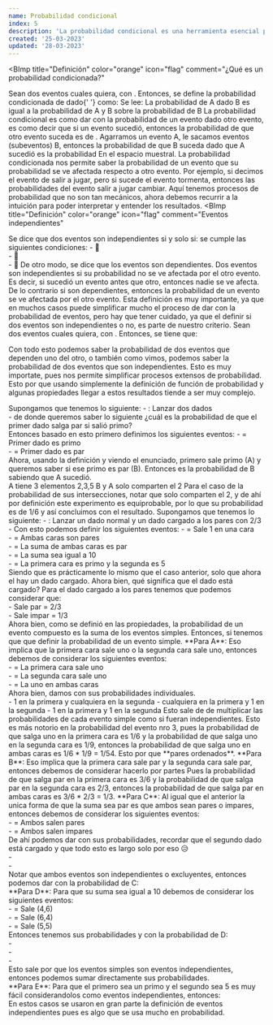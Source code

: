```yaml
---
name: Probabilidad condicional
index: 5
description: 'La probabilidad condicional es una herramienta esencial para el cálculo de probabilidades y la toma de decisiones en una amplia gama de disciplinas, incluyendo la estadística, la ingeniería, la ciencia y las finanzas. Permite ajustar nuestras predicciones en función de la información disponible, lo que puede mejorar la precisión de nuestras predicciones y la toma de decisiones informadas.'
created: '25-03-2023'
updated: '28-03-2023'
---
```


<BImp
  title="Definición"
  color="orange"
  icon="flag"
  comment="¿Qué es un probabilidad condicionada?"
>
  Sean <Ltx txt="A,B" /> dos eventos cuales quiera, con <Ltx txt="P(A)>0" />.
  Entonces, se define la probabilidad condicionada de <Ltx txt="A" /> dado{' '}
  <Ltx txt="B" /> como:
  <Balph>
    <Ltx txt="P(A|B) = \frac{P(A \cap B)}{P(B)}" block />
    <LComment>
      Se lee: La probabilidad de A dado B es igual a la probabilidad de A y B
      sobre la probabilidad de B
    </LComment>
  </Balph>
</BImp>
<BComment type="note">
  La probabilidad condicional es como dar con la probabilidad de un evento dado
  otro evento, es como decir que si un evento sucedió, entonces la probabilidad
  de que otro evento suceda es de <Ltx txt="P(A|B)" />.
</BComment>
<BComment type="note">
  Agarramos un evento A, le sacamos eventos (subeventos) B, entonces la
  probabilidad de que B suceda dado que A sucedió es la probabilidad En el
  espacio muestral.
</BComment>
<BComment type="warn">
  La probabilidad condicionada nos permite saber la probabilidad de un evento
  que su probabilidad se ve afectada respecto a otro evento. Por ejemplo, si
  decimos el evento de salir a jugar, pero si sucede el evento tormenta,
  entonces las probabilidades del evento salir a jugar cambiar.
</BComment>
<BComment type="warn">
  Aquí tenemos procesos de probabilidad que no son tan mecánicos, ahora debemos
  recurrir a la intuición para poder interpretar y entender los resultados.
</BComment>
<BImp
  title="Definición"
  color="orange"
  icon="flag"
  comment="Eventos independientes"
>
  Se dice que dos eventos <Ltx txt="A,B" /> son independientes si y solo si: se
  cumple las siguientes condiciones:
  <Balph>
    - 🔶 <Ltx txt="P(A|B) = P(A)" /> <br />
    - 🔶 <Ltx txt="P(B|A) = P(B)" /> <br />
    - 🔶 <Ltx txt="P(A \cap B) = P(A) \cdot P(B)" />
  </Balph>
  De otro modo, se dice que los eventos <Ltx txt="A,B" /> son dependientes.
</BImp>
<BComment type="warn">
  Dos eventos son independientes si su probabilidad no se ve afectada por el
  otro evento. Es decir, si sucedió un evento antes que otro, entonces nadie se
  ve afecta. De lo contrario si son dependientes, entonces la probabilidad de un
  evento se ve afectada por el otro evento.
</BComment>
<BComment type="note">
  Esta definición es muy importante, ya que en muchos casos puede simplificar
  mucho el proceso de dar con la probabilidad de eventos, pero hay que tener
  cuidado, ya que el definir si dos eventos son independientes o no, es parte de
  nuestro criterio.
</BComment>
<BImp title="Regla del producto" color="green" icon="label-sharp">
  Sean <Ltx txt="A,B" /> dos eventos cuales quiera, con <Ltx txt="P(A)>0" />.
  Entonces, se tiene que:
  <Balph>
    <Ltx txt="P(A \cap B) = P(B) \cdot P(A|B)" />
  </Balph>
</BImp>

Con todo esto podemos saber la probabilidad de dos eventos que
dependen uno del otro, o también como vimos, podemos saber la probabilidad de
dos eventos que son independientes. Esto es muy importate, pues nos permite
simplificar procesos extensos de probabilidad. Esto por que usando simplemente
la definición de función de probabilidad y algunas propiedades llegar a estos
resultados tiende a ser muy complejo.

<BChord title="Daditos 🎲" open top>
  Supongamos que tenemos lo siguiente:
  <Balph>
    - <Ltx txt="\mathcal{E}" />: Lanzar dos dados <br />
    - <Ltx txt="\mathcal{S}=\{(x,y): x \in [1,6] \land y \in [1,6]\}" />
  </Balph>
  de donde queremos saber lo siguiente ¿cuál es la probabilidad de que el primer
  dado salga par si salió primo? <br />
  Entonces basado en esto primero definimos los siguientes eventos:
  <Balph>
    - <Ltx txt="A" /> = Primer dado es primo <br />
    - <Ltx txt="B" /> = Primer dado es par <br />
  </Balph>
  Ahora, usando la definición y viendo el enunciado, primero sale primo (A) y queremos
  saber si ese primo es par (B). Entonces es la probabilidad de B sabiendo que A
  sucedió. <br />
  <Balph>
    <Ltx txt="P(B|A) = \frac{P(B \cap A)}{P(A)}" block />
    <LComment>A tiene 3 elementos 2,3,5</LComment>
    <Ltx txt="P(B|A) = \frac{1/6}{3/6}" block />
    <LComment>B y A solo comparten el 2</LComment>
    <Ltx txt="P(B|A) = \frac{1/6}{1/2}" block />
    <Ltx txt="P(B|A) = \frac{1}{12}" block />
  </Balph>
  Para el caso de la probabilidad de sus intersecciones, notar que solo
  comparten el 2, y de ahí por definición este experimento es equiprobable, por
  lo que su probabilidad es de 1/6 y así concluimos con el resultado.
</BChord>

<BChord title="Dados cargados 😱" color="blue">
  Supongamos que tenemos lo siguiente:
  <Balph>
    - <Ltx txt="\mathcal{E}" />: Lanzar un dado normal y un dado cargado a los
    pares con 2/3 <br />
    - <Ltx txt="\mathcal{S}=\{(x,y): x \in [1,6] \land y \in [1,6]\}" />
  </Balph>
  Con esto podemos definir los siguientes eventos:
  <Balph>
    - <Ltx txt="A" /> = Sale 1 en una cara <br />
    - <Ltx txt="B" /> = Ambas caras son pares <br />
    - <Ltx txt="C" /> = La suma de ambas caras es par <br />
    - <Ltx txt="D" /> = La suma sea igual a 10 <br />
    - <Ltx txt="E" /> = La primera cara es primo y la segunda es 5 <br />
  </Balph>
  Siendo que es prácticamente lo mismo que el caso anterior, solo que ahora el
  hay un dado cargado. Ahora bien, qué significa que el dado está cargado?
  <Balph>
    Para el dado cargado a los pares tenemos que podemos considerar que: <br />
    - Sale par = 2/3 <br />
    - Sale impar = 1/3 <br />
    Ahora bien, como se definió en las propiedades, la probabilidad de un evento
    compuesto es la suma de los eventos simples. Entonces, si tenemos que que definir
    la probabilidad de un evento simple.
  </Balph>
  <Balph>
    <Balph>
      **Para A**: Eso implica que la primera cara sale uno o la segunda cara
      sale uno, entonces debemos de considerar los siguientes eventos: <br />
      - <Ltx txt="A_1" /> = La primera cara sale uno <br />
      - <Ltx txt="A_2" /> = La segunda cara sale uno <br />
      - <Ltx txt="A_3" /> = La uno en ambas caras <br />
      Ahora bien, damos con sus probabilidades individuales. <br />
      - <Ltx txt="P(A_1) = \frac{1}{6}" />
      <LComment>1 en la primera y cualquiera en la segunda</LComment>
      - <Ltx txt="P(A_2) = \frac{1}{9}" />
      <LComment>cualquiera en la primera y 1 en la segunda</LComment>
      - <Ltx txt="P(A_3) = \frac{1}{6} \cdot \frac{1}{9} = \frac{1}{54}" />
      <LComment>1 en la primera y 1 en la segunda</LComment>
    </Balph>
    Esto sale de de multiplicar las probabilidades de cada evento simple como si
    fueran independientes. Esto es más notorio en la probabilidad del evento nro
    3, pues la probabilidad de que salga uno en la primera cara es 1/6 y la probabilidad
    de que salga uno en la segunda cara es 1/9, entonces la probabilidad de que salga
    uno en ambas caras es 1/6 * 1/9 = 1/54. Esto por que **pares ordenados**.
    <Ltx txt="P(A) = P(A_1) + P(A_2) - P(A_1 \cap A_2)" block />
    <Ltx txt="P(A) = P(A_1) + P(A_2) - P(A_3)" block />
    <Ltx txt="P(A) = \frac{1}{6} + \frac{1}{9} - \frac{1}{54}" block />
    <Ltx txt="P(A) = \frac{9+6-1}{54}" block />
    <Ltx txt="P(A) = \frac{14}{54}" block />
    <Ltx txt="P(A) = \frac{7}{27}" block />
  </Balph>
  <Balph>
    **Para B**: Eso implica que la primera cara sale par y la segunda cara sale
    par, entonces debemos de considerar hacerlo por partes
    <Ltx txt="P(B) = \frac{3}{6} \cdot \frac{2}{3} = \frac{1}{3}" />
    Pues la probabilidad de que salga par en la primera cara es 3/6 y la
    probabilidad de que salga par en la segunda cara es 2/3, entonces la
    probabilidad de que salga par en ambas caras es 3/6 * 2/3 = 1/3.
  </Balph>
  <Balph>
    **Para C**: Al igual que el anterior la unica forma de que la suma sea par
    es que ambos sean pares o impares, entonces debemos de considerar los
    siguientes eventos: <br />
    - <Ltx txt="C_1" /> = Ambos salen pares <br />
    - <Ltx txt="C_2" /> = Ambos salen impares <br />
    De ahí podemos dar con sus probabilidades, recordar que el segundo dado está
    cargado y que todo esto es largo solo por eso 😥 <br />
    - <Ltx txt="P(C_1) = \frac{3}{6} \cdot \frac{2}{3} = \frac{1}{3}" /> <br />
    - <Ltx txt="P(C_2) = \frac{3}{6} \cdot \frac{1}{3} = \frac{1}{6}" /> <br />
    Notar que ambos eventos son independientes o excluyentes, entonces podemos
    dar con la probabilidad de C: <br />
    <Ltx txt="P(C) = P(C_1 \cup C_2)" block />
    <Ltx txt="P(C) = P(C_1) + P(C_2) - P(C_1 \cap C_2)" block />
    <Ltx txt="P(C) = \frac{1}{6} + \frac{1}{3} - 0" block />
    <Ltx txt="P(C) = \frac{2+1}{6}" block />
    <Ltx txt="P(C) = \frac{1}{2}" block />
  </Balph>
  <Balph>
    **Para D**: Para que su suma sea igual a 10 debemos de considerar los
    siguientes eventos: <br />
    - <Ltx txt="D_1" /> = Sale (4,6) <br />
    - <Ltx txt="D_2" /> = Sale (6,4) <br />
    - <Ltx txt="D_3" /> = Sale (5,5) <br />
    Entonces tenemos sus probabilidades y con la probabilidad de D: <br />
    - <Ltx txt="P(D_1) = \frac{1}{6} \cdot \frac{2}{9} = \frac{2}{54}" /> <br />
    - <Ltx txt="P(D_2) = \frac{1}{6} \cdot \frac{2}{9} = \frac{2}{54}" /> <br />
    - <Ltx txt="P(D_3) = \frac{1}{6} \cdot \frac{1}{9} = \frac{1}{54}" /> <br />
    Esto sale por que los eventos simples son eventos independientes, entonces
    podemos sumar directamente sus probabilidades. <br />
    <Ltx txt="P(D) = P(D_1 \cup D_2 \cup D_3)" block />
    <Ltx txt="P(D) = P(D_1) + P(D_2) + P(D_3)" block />
    <Ltx txt="P(D) = \frac{2+2+1}{54}" block />
    <Ltx txt="P(D) = \frac{5}{54}" block />
  </Balph>
  <Balph>
    **Para E**: Para que el primero sea un primo y el segundo sea 5 es muy fácil
    considerandolos como eventos independientes, entonces: <br />
    <Ltx txt="P(E) = \frac{3}{6} \cdot \frac{1}{9}" block />
    <Ltx txt="P(E) = \frac{3}{54}" block />
  </Balph>
  En estos casos se usaron en gran parte la definición de eventos independientes
  pues es algo que se usa mucho en probabilidad.
</BChord>
